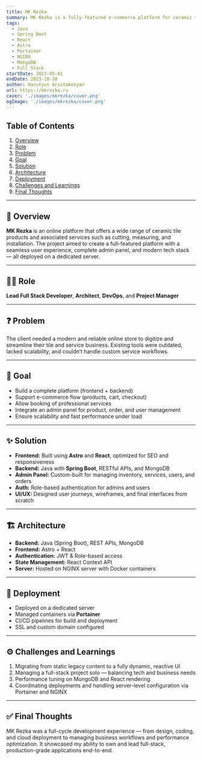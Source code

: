 ```yaml
---
title: MK Rezka
summary: MK Rezka is a fully-featured e-commerce platform for ceramic tile and porcelain stoneware products. Built from scratch, including backend, frontend, UI/UX, and deployment. Led the full development lifecycle, from concept to production.
tags:
  - Java
  - Spring Boot
  - React
  - Astro
  - Portainer
  - NGINX
  - MongoDB
  - Full Stack
startDate: 2023-05-01
endDate: 2023-10-30
author: Harutyun Aristakesyan
url: https://mkrezka.ru
cover: './images/mkrezka/cover.png'
ogImage: './images/mkrezka/cover.png'
---
```


## Table of Contents
1. [Overview](#overview)
2. [Role](#role)
3. [Problem](#problem)
4. [Goal](#goal)
5. [Solution](#solution)
6. [Architecture](#architecture)
7. [Deployment](#deployment)
8. [Challenges and Learnings](#challenges-and-learnings)
9. [Final Thoughts](#final-thoughts)

---

## 🧾 Overview
**MK Rezka** is an online platform that offers a wide range of ceramic tile products and associated services such as cutting, measuring, and installation. The project aimed to create a full-featured platform with a seamless user experience, complete admin panel, and modern tech stack — all deployed on a dedicated server.

---

## 👨‍💻 Role
**Lead Full Stack Developer**, **Architect**, **DevOps**, and **Project Manager**

---

## ❓ Problem
The client needed a modern and reliable online store to digitize and streamline their tile and service business. Existing tools were outdated, lacked scalability, and couldn’t handle custom service workflows.

---

## 🎯 Goal
- Build a complete platform (frontend + backend)
- Support e-commerce flow (products, cart, checkout)
- Allow booking of professional services
- Integrate an admin panel for product, order, and user management
- Ensure scalability and fast performance under load

---

## ✨ Solution
- **Frontend:** Built using **Astro** and **React**, optimized for SEO and responsiveness
- **Backend:** Java with **Spring Boot**, RESTful APIs, and MongoDB
- **Admin Panel:** Custom-built for managing inventory, services, users, and orders
- **Auth:** Role-based authentication for admins and users
- **UI/UX:** Designed user journeys, wireframes, and final interfaces from scratch

---

## 🏗️ Architecture
- **Backend:** Java (Spring Boot), REST APIs, MongoDB
- **Frontend:** Astro + React
- **Authentication:** JWT & Role-based access
- **State Management:** React Context API
- **Server:** Hosted on NGINX server with Docker containers

---

## 🚀 Deployment
- Deployed on a dedicated server
- Managed containers via **Portainer**
- CI/CD pipelines for build and deployment
- SSL and custom domain configured

---

## ⚙️ Challenges and Learnings
1. Migrating from static legacy content to a fully dynamic, reactive UI
2. Managing a full-stack project solo — balancing tech and business needs
3. Performance tuning on MongoDB and React rendering
4. Coordinating deployments and handling server-level configuration via Portainer and NGINX

---

## ✅ Final Thoughts
MK Rezka was a full-cycle development experience — from design, coding, and cloud deployment to managing business workflows and performance optimization. It showcased my ability to own and lead full-stack, production-grade applications end-to-end.
